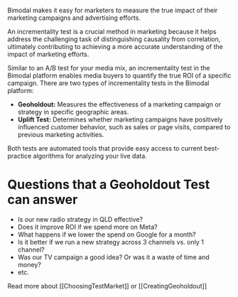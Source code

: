 Bimodal makes it easy for marketers to measure the true impact of their marketing campaigns and advertising efforts.

An incrementality test is a crucial method in marketing because it helps address the challenging task of distinguishing causality from correlation, ultimately contributing to achieving a more accurate understanding of the impact of marketing efforts.

Similar to an A/B test for your media mix, an incrementality test in the Bimodal platform enables media buyers to quantify the true ROI of a specific campaign. There are two types of incrementality tests in the Bimodal platform:
- **Geoholdout:** Measures the effectiveness of a marketing campaign or strategy in specific geographic areas.
- **Uplift Test:** Determines whether marketing campaigns have positively influenced customer behavior, such as sales or page visits, compared to previous marketing activities.

Both tests are automated tools that provide easy access to current best-practice algorithms for analyzing your live data.

# Questions that a Geoholdout Test can answer

- Is our new radio strategy in QLD effective?
- Does it improve ROI if we spend more on Meta?
- What happens if we lower the spend on Google for a month?
- Is it better if we run a new strategy across 3 channels vs. only 1 channel?
- Was our TV campaign a good idea? Or was it a waste of time and money?
- etc.

Read more about [[ChoosingTestMarket]] or [[CreatingGeoholdout]]